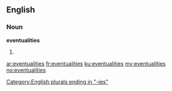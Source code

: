 ==English==

===Noun===
'''eventualities'''

# {{plural of|[[eventuality]]}}

[[Category:English plurals ending in "-ies"]]

[[ar:eventualities]]
[[fr:eventualities]]
[[ku:eventualities]]
[[my:eventualities]]
[[no:eventualities]]